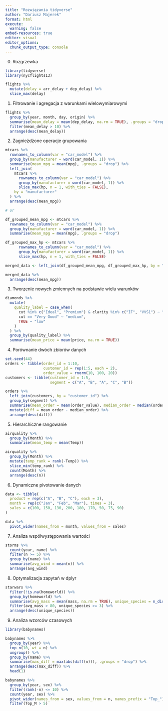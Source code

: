 ```yaml
---
title: "Rozwiązania tidyverse"
author: "Dariusz Majerek"
format: html
execute: 
  warning: false
embed-resources: true
editor: visual
editor_options: 
  chunk_output_type: console
---
```


0. Rozgrzewka

```r
library(tidyverse)
library(nycflights13)

flights %>% 
  mutate(delay = arr_delay + dep_delay) %>% 
  slice_max(delay)
```


1. Filtrowanie i agregacja z warunkami wielowymiarowymi

```r
flights %>%
  group_by(year, month, day, origin) %>%
  summarise(mean_delay = mean(dep_delay, na.rm = TRUE), .groups = "drop") %>%
  filter(mean_delay > 10) %>%
  arrange(desc(mean_delay))
```

2. Zagnieżdżone operacje grupowania

```r
mtcars %>%
  rownames_to_column(var = "car_model") %>%
  group_by(manufacturer = word(car_model, 1)) %>%
  summarise(mean_mpg = mean(mpg), .groups = "drop") %>%
  left_join(
    mtcars %>%
      rownames_to_column(var = "car_model") %>%
      group_by(manufacturer = word(car_model, 1)) %>%
      slice_max(hp, n = 1, with_ties = FALSE),
    by = "manufacturer"
  ) %>%
  arrange(desc(mean_mpg))

# or

df_grouped_mean_mpg <- mtcars %>%
  rownames_to_column(var = "car_model") %>%
  group_by(manufacturer = word(car_model, 1)) %>%
  summarise(mean_mpg = mean(mpg), .groups = "drop")

df_grouped_max_hp <- mtcars %>%
      rownames_to_column(var = "car_model") %>%
      group_by(manufacturer = word(car_model, 1)) %>%
      slice_max(hp, n = 1, with_ties = FALSE)

merged_data <- left_join(df_grouped_mean_mpg, df_grouped_max_hp, by = "manufacturer")

merged_data %>% 
  arrange(desc(mean_mpg))
```

3. Tworzenie nowych zmiennych na podstawie wielu warunków

```r
diamonds %>%
  mutate(
    quality_label = case_when(
      cut %in% c("Ideal", "Premium") & clarity %in% c("IF", "VVS1") ~ "high",
      cut == "Very Good" ~ "medium",
      TRUE ~ "low"
    )
  ) %>%
  group_by(quality_label) %>%
  summarise(mean_price = mean(price, na.rm = TRUE))
```

4. Porównanie dwóch zbiorów danych

```r
set.seed(44)
orders <- tibble(order_id = 1:10, 
                 customer_id = rep(1:5, each = 2), 
                 order_value = rnorm(10, 100, 20))
customers <- tibble(customer_id = 1:5, 
                    segment = c("A", "B", "A", "C", "B"))

orders %>%
  left_join(customers, by = "customer_id") %>%
  group_by(segment) %>%
  summarise(mean_order = mean(order_value), median_order = median(order_value)) %>%
  mutate(diff = mean_order - median_order) %>%
  arrange(desc(diff))
```

5. Hierarchiczne rangowanie

```r
airquality %>%
  group_by(Month) %>%
  summarise(mean_temp = mean(Temp))

airquality %>%
  group_by(Month) %>%
  mutate(temp_rank = rank(-Temp)) %>%
  slice_min(temp_rank) %>% 
  count(Month) %>%
  arrange(desc(n))
```

6. Dynamiczne pivotowanie danych

```r
data <- tibble(
  product = rep(c("A", "B", "C"), each = 3),
  month = rep(c("Jan", "Feb", "Mar"), times = 3),
  sales = c(100, 150, 130, 200, 180, 170, 50, 75, 90)
)

data %>%
  pivot_wider(names_from = month, values_from = sales)
```

7. Analiza współwystępowania wartości

```r
storms %>%
  count(year, name) %>%
  filter(n >= 5) %>%
  group_by(name) %>%
  summarise(avg_wind = mean(n)) %>%
  arrange(avg_wind)
```

8. Optymalizacja zapytań w dplyr

```r
starwars %>%
  filter(!is.na(homeworld)) %>%
  group_by(homeworld) %>%
  summarise(avg_mass = mean(mass, na.rm = TRUE), unique_species = n_distinct(species)) %>%
  filter(avg_mass > 80, unique_species >= 3) %>%
  arrange(desc(unique_species))
```

9. Analiza wzorców czasowych

```r
library(babynames)

babynames %>%
  group_by(year) %>%
  top_n(10, wt = n) %>%
  ungroup() %>%
  group_by(name) %>%
  summarise(max_diff = max(abs(diff(n))), .groups = "drop") %>%
  arrange(desc(max_diff)) %>%
  head(1)

babynames %>%
  group_by(year, sex) %>%
  filter(rank(-n) <= 10) %>%
  count(year, sex) %>%
  pivot_wider(names_from = sex, values_from = n, names_prefix = "Top_") %>%
  filter(Top_M > 5)
```



